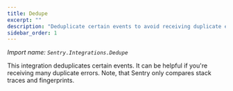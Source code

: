 ```yaml
---
title: Dedupe
excerpt: ""
description: "Deduplicate certain events to avoid receiving duplicate errors. (default)"
sidebar_order: 1
---
```


_Import name: `Sentry.Integrations.Dedupe`_

This integration deduplicates certain events. It can be helpful if you're receiving many duplicate errors. Note, that Sentry only compares stack traces and fingerprints.

<PlatformContent includePath="configuration/dedupe" />
